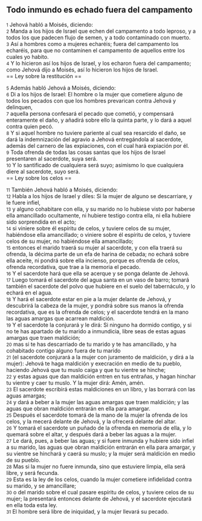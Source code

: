 == Todo inmundo es echado fuera del campamento ==

{{anchor|1}} <small>1</small> Jehová habló a Moisés, diciendo:<br>
{{anchor|2}} <small>2</small> Manda a los hijos de Israel que echen del campamento a todo leproso, y a todos los que padecen flujo de semen, y a todo contaminado con muerto.<br>
{{anchor|3}} <small>3</small> Así a hombres como a mujeres echaréis; fuera del campamento los echaréis, para que no contaminen el campamento de aquellos entre los cuales yo habito.<br>
{{anchor|4}} <small>4</small> Y lo hicieron así los hijos de Israel, y los echaron fuera del campamento; como Jehová dijo a Moisés, así lo hicieron los hijos de Israel.<br>
== Ley sobre la restitución ==

{{anchor|5}} <small>5</small> Además habló Jehová a Moisés, diciendo:<br>
{{anchor|6}} <small>6</small> Di a los hijos de Israel: El hombre o la mujer que cometiere alguno de todos los pecados con que los hombres prevarican contra Jehová y delinquen,<br>
{{anchor|7}} <small>7</small> aquella persona confesará el pecado que cometió, y compensará enteramente el daño, y añadirá sobre ello la quinta parte, y lo dará a aquel contra quien pecó.<br>
{{anchor|8}} <small>8</small> Y si aquel hombre no tuviere pariente al cual sea resarcido el daño, se dará la indemnización del agravio a Jehová entregándola al sacerdote, además del carnero de las expiaciones, con el cual hará expiación por él.<br>
{{anchor|9}} <small>9</small> Toda ofrenda de todas las cosas santas que los hijos de Israel presentaren al sacerdote, suya será.<br>
{{anchor|10}} <small>10</small> Y lo santificado de cualquiera será suyo; asimismo lo que cualquiera diere al sacerdote, suyo será.<br>
== Ley sobre los celos ==

{{anchor|11}} <small>11</small> También Jehová habló a Moisés, diciendo:<br>
{{anchor|12}} <small>12</small> Habla a los hijos de Israel y diles: Si la mujer de alguno se descarriare, y le fuere infiel,<br>
{{anchor|13}} <small>13</small> y alguno cohabitare con ella, y su marido no lo hubiese visto por haberse ella amancillado ocultamente, ni hubiere testigo contra ella, ni ella hubiere sido sorprendida en el acto;<br>
{{anchor|14}} <small>14</small> si viniere sobre él espíritu de celos, y tuviere celos de su mujer, habiéndose ella amancillado; o viniere sobre él espíritu de celos, y tuviere celos de su mujer, no habiéndose ella amancillado;<br>
{{anchor|15}} <small>15</small> entonces el marido traerá su mujer al sacerdote, y con ella traerá su ofrenda, la décima parte de un efa   de harina de cebada; no echará sobre ella aceite, ni pondrá sobre ella incienso, porque es ofrenda de celos, ofrenda recordativa, que trae a la memoria el pecado.<br>
{{anchor|16}} <small>16</small> Y el sacerdote hará que ella se acerque y se ponga delante de Jehová.<br>
{{anchor|17}} <small>17</small> Luego tomará el sacerdote del agua santa en un vaso de barro; tomará también el sacerdote del polvo que hubiere en el suelo del tabernáculo, y lo echará en el agua.<br>
{{anchor|18}} <small>18</small> Y hará el sacerdote estar en pie a la mujer delante de Jehová, y descubrirá la cabeza de la mujer, y pondrá sobre sus manos la ofrenda recordativa, que es la ofrenda de celos; y el sacerdote tendrá en la mano las aguas amargas que acarrean maldición.<br>
{{anchor|19}} <small>19</small> Y el sacerdote la conjurará y le dirá: Si ninguno ha dormido contigo, y si no te has apartado de tu marido a inmundicia, libre seas de estas aguas amargas que traen maldición;<br>
{{anchor|20}} <small>20</small> mas si te has descarriado de tu marido y te has amancillado, y ha cohabitado contigo alguno fuera de tu marido<br>
{{anchor|21}} <small>21</small> (el sacerdote conjurará a la mujer con juramento de maldición, y dirá a la mujer): Jehová te haga maldición y execración en medio de tu pueblo, haciendo Jehová que tu muslo caiga y que tu vientre se hinche;<br>
{{anchor|22}} <small>22</small> y estas aguas que dan maldición entren en tus entrañas, y hagan hinchar tu vientre y caer tu muslo. Y la mujer dirá: Amén, amén.<br>
{{anchor|23}} <small>23</small> El sacerdote escribirá estas maldiciones en un libro, y las borrará con las aguas amargas;<br>
{{anchor|24}} <small>24</small> y dará a beber a la mujer las aguas amargas que traen maldición; y las aguas que obran maldición entrarán en ella para amargar.<br>
{{anchor|25}} <small>25</small> Después el sacerdote tomará de la mano de la mujer la ofrenda de los celos, y la mecerá delante de Jehová, y la ofrecerá delante del altar.<br>
{{anchor|26}} <small>26</small> Y tomará el sacerdote un puñado de la ofrenda en memoria de ella, y lo quemará sobre el altar, y después dará a beber las aguas a la mujer.<br>
{{anchor|27}} <small>27</small> Le dará, pues, a beber las aguas; y si fuere inmunda y hubiere sido infiel a su marido, las aguas que obran maldición entrarán en ella para amargar, y su vientre se hinchará y caerá su muslo; y la mujer será maldición en medio de su pueblo.<br>
{{anchor|28}} <small>28</small> Mas si la mujer no fuere inmunda, sino que estuviere limpia, ella será libre, y será fecunda.<br>
{{anchor|29}} <small>29</small> Esta es la ley de los celos, cuando la mujer cometiere infidelidad contra su marido, y se amancillare;<br>
{{anchor|30}} <small>30</small> o del marido sobre el cual pasare espíritu de celos, y tuviere celos de su mujer; la presentará entonces delante de Jehová, y el sacerdote ejecutará en ella toda esta ley.<br>
{{anchor|31}} <small>31</small> El hombre será libre de iniquidad, y la mujer llevará su pecado.<br>
